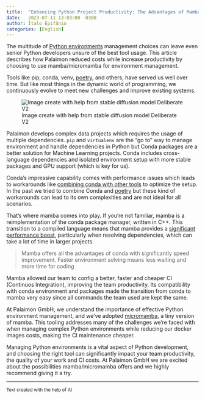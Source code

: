 ```yaml
---
title:  "Enhancing Python Project Productivity: The Advantages of Mamba for Environment Management"
date:   2023-07-11 13:03:00 -0300
author: Ítalo Epifânio
categories: [English]
---
```


The multitude of
[Python environments](https://packaging.python.org/en/latest/glossary/#term-Virtual-Environment) 
management choices can leave even senior Python developers unsure of the best tool usage.
This article describes how Palaimon reduced costs while increase productivity by choosing to use mamba/micromamba 
for environment management.

Tools like pip, conda, venv, [poetry](https://python-poetry.org/), and others, have served us well over time. 
But like most things in the dynamic world of programming, we continuously evolve to meet new challenges and improve 
existing systems.

![Image create with help from stable diffusion model Deliberate V2](snake-and-computer.png)

Palaimon develops complex data projects which requires the usage of multiple dependencies. `pip` and `virtualenv` are the "go to" 
way to manage environment and handle dependencies in Python but Conda packages are a better solution for Machine Learning projects. 
Conda includes cross-language dependencies and isolated environment setup with more stable packages and GPU support (which is key for us). 

Conda's impressive capability comes with performance issues which leads to workarounds like 
[combining conda with other tools]((https://ealizadeh.com/blog/guide-to-python-env-pkg-dependency-using-conda-poetry#the-proposed-setup))
to optimize the setup. In the past we tried to combine Conda and [poetry](https://python-poetry.org/) but these kind of workarounds can lead 
to its own complexities and are not ideal for all scenarios.

That's where mamba comes into play. If you're not familiar, mamba is a reimplementation of the conda package manager, written in C++. 
This transition to a compiled language means that mamba provides a 
[significant performance boost](https://pythonspeed.com/articles/faster-conda-install/), particularly when resolving 
dependencies, which can take a lot of time in larger projects.

> Mamba offers all the advantages of conda with significantly speed improvement. Faster environment solving means less  waiting and more time for coding

Mamba allowed our team to config a better, faster and cheaper CI (Continuos Integration), improving the team productivity. 
Its compatibility with conda environment and packages made the transition from conda to mamba very easy since all commands 
the team used are kept the same.

At Palaimon GmbH, we understand the importance of effective Python environment management, and we've adopted 
[micromamba](https://mamba.readthedocs.io/en/latest/user_guide/micromamba.html), a tiny version of mamba. This tooling 
addresses many of the challenges we're faced with when managing complex Python environments while reducing our docker images costs, 
making the CI maintenance cheaper. 

Managing Python environments is a vital aspect of Python development, and choosing the right tool can significantly impact 
your team productivity, the quality of your work and CI costs. At Palaimon GmbH we are excited about the possibilities 
mamba/micromamba offers and we highly recommend giving it a try.

<hr>

<small>
Text created with the help of AI
</small>


